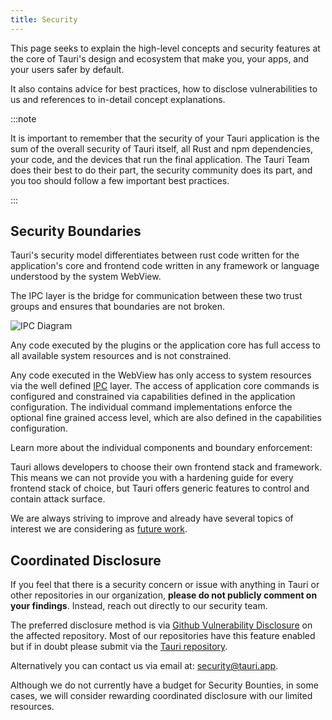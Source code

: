 ```yaml
---
title: Security
---
```



This page seeks to explain the high-level concepts and security features
at the core of Tauri's design and ecosystem that make you, your apps, and your users safer by default.

It also contains advice for best practices, how to disclose vulnerabilities to us
and references to in-detail concept explanations.

:::note

It is important to remember that the security of your Tauri application is the sum of the overall security
of Tauri itself, all Rust and npm dependencies, your code, and the devices that run the final application.
The Tauri Team does their best to do their part,
the security community does its part, and you too should follow a few important best practices.

:::

## Security Boundaries

Tauri's security model differentiates between rust code written for the application's
core and frontend code written in any framework or language understood by the system
WebView.

The IPC layer is the bridge for communication between these two trust groups and ensures
that boundaries are not broken.


![IPC Diagram](@assets/concepts/security-boundaries.svg)

Any code executed by the plugins or the application core has full
access to all available system resources and is not constrained.

Any code executed in the WebView has only access to system resources
via the well defined [IPC](/concepts/inter-process-communication) layer. The access of application core commands is configured
and constrained via capabilities defined in the application configuration.
The individual command implementations enforce the optional fine grained access level,
which are also defined in the capabilities configuration.

Learn more about the individual components and boundary
enforcement:

<CardGrid>
	<LinkCard
		title="Capabilities"
		href="/concepts/security/capabilities"
	/>
    <LinkCard
		title="Permissions"
		href="/concepts/security/permissions"
	/>
    <LinkCard
		title="Scopes"
		href="/concepts/security/scope"
	/>
	<LinkCard
		title="Runtime Authority"
		href="/concepts/security/runtime-authority"
	/>
</CardGrid>

Tauri allows developers to choose their own frontend stack and framework.
This means we can not provide you with a hardening guide for every frontend stack
of choice, but Tauri offers generic features to control and contain attack surface.

<CardGrid>
	<LinkCard
		title="Content Security Policy (CSP)"
		href="/concepts/security/csp"
	/>
    <LinkCard
		title="Isolation Pattern"
		href="/concepts/inter-process-communication/isolation"
	/>
</CardGrid>

We are always striving to improve and already have several topics of interest
we are considering as [future work](/concepts/security/future).

## Coordinated Disclosure

If you feel that there is a security concern or issue with anything in Tauri
or other repositories in our organization, __please do not publicly comment on your findings__.
Instead, reach out directly to our security team.

The preferred disclosure method is via [Github Vulnerability Disclosure](https://docs.github.com/en/code-security/security-advisories/guidance-on-reporting-and-writing-information-about-vulnerabilities/privately-reporting-a-security-vulnerability#privately-reporting-a-security-vulnerability)
on the affected repository.
Most of our repositories have this feature enabled but if in doubt please submit via the [Tauri repository](https://github.com/tauri-apps/tauri/security/advisories/new).

Alternatively you can contact us via email at: [security@tauri.app](mailto:security@tauri.app).

Although we do not currently have a budget for Security Bounties,
in some cases, we will consider rewarding coordinated disclosure with our limited resources.



